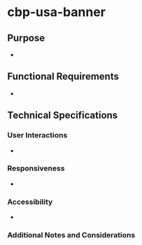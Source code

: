 
<Meta title="Components/USA banner/Specifications" />

# cbp-usa-banner

## Purpose

*

## Functional Requirements

* 

## Technical Specifications

### User Interactions

*

### Responsiveness

* 

### Accessibility

* 
### Additional Notes and Considerations
